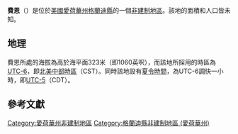 {{noteTA
|G1=USState
|G2=地名
|G3=Unit
}}
{{Infobox settlement
|official_name            = 費恩
|native_name = Fern
|settlement_type          = [[非建制地區|非建制地區]]
|image_skyline            = 
|imagesize                = 
|image_map                = 
|mapsize                  = 
|pushpin_map              = USA Iowa
|pushpin_label            = 費恩
|pushpin_label_position   = top
|pushpin_map_caption      = 費恩在愛荷華州的位置
|subdivision_type         = [[世界政區索引|國家]]
|subdivision_type1        = [[美国州份|州份]]
|subdivision_type2        = [[愛荷華州行政区划|縣]]
|subdivision_name         = [[美国|美国]]
|subdivision_name1        = [[愛荷華州|愛荷華州]]
|subdivision_name2        = [[格蘭迪縣_(愛荷華州)|格蘭迪縣]]
|elevation_ft             = 1060
|elevation_m              = 323
|area_total_km2           = 
|area_total_sq_mi         = 
|area_land_km2            = 
|area_land_sq_mi          = 
|area_water_km2           = 
|area_water_sq_mi         = 
|population_as_of         = 2010
|population_footnotes     = 
|population_total         = 
|population_metro         = 
|population_density_km2   = auto
|population_density_sq_mi = auto
|timezone                 = [[北美中部时区|北美中部时区]]
|utc_offset               = -6
|coordinates              = {{coord|42|29|05|N|92|46|14|W|display=inline,title}}
| coor_pinpoint           = 
| coordinates_footnotes   = 
|timezone_DST             = CDT
|utc_offset_DST           = -5
|postal_code_type         = [[美國郵區編號|郵區編號]]
|postal_code              = 
|area_code                = {{link-en|电话区号515|Area code 515|515}}
|blank_name = [[地名信息系统|GNIS ID]]
|blank_info = 456576<ref name="GNIS">{{cite gnis|456576|Fern}}</ref>
}}
'''費恩'''（{{lang-en|Fern}}）是位於[[美國|美國]][[愛荷華州|愛荷華州]][[格蘭迪縣_(愛荷華州)|格蘭迪縣]]的一個[[非建制地區|非建制地區]]。該地的面積和人口皆未知。

== 地理 ==
費恩所處的海拔為高於海平面323米（即1060英呎），而該地所採用的時區為[[UTC-6|UTC-6]]，即[[北美中部時區|北美中部時區]]（CST）。同時該地設有[[夏令時間|夏令時間]]，為UTC-6調快一小時，即[[UTC-5|UTC-5]]（CDT）。

== 參考文獻 ==
{{reflist}}

{{格蘭迪縣 (愛荷華州)}}

{{DEFAULTSORT:Fern}}
[[Category:愛荷華州非建制地區|Category:愛荷華州非建制地區]]
[[Category:格蘭迪縣非建制地區_(愛荷華州)|Category:格蘭迪縣非建制地區 (愛荷華州)]]

{{Iowa-geo-stub}}